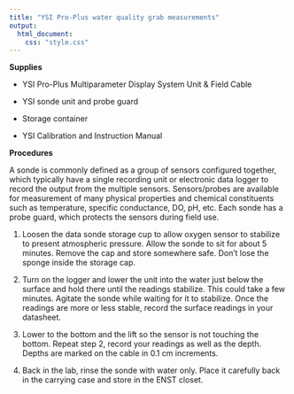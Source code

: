```yaml
---
title: "YSI Pro-Plus water quality grab measurements"
output: 
  html_document:
    css: "style.css"
---
```

**Supplies**

- YSI Pro-Plus Multiparameter Display System Unit & Field Cable

- YSI sonde unit and probe guard

- Storage container

- YSI Calibration and Instruction Manual

**Procedures**

A sonde is commonly defined as a group of sensors configured together, which typically have a single recording unit or electronic data logger to record the output from the multiple sensors. Sensors/probes are available for measurement of many physical properties and chemical constituents such as temperature, specific conductance, DO, pH, etc. Each sonde has a probe guard, which protects the sensors during field use.

1. Loosen the data sonde storage cup to allow oxygen sensor to stabilize to present atmospheric pressure.  Allow the sonde to sit for about 5 minutes. Remove the cap and store somewhere safe. Don’t lose the sponge inside the storage cap.

2. Turn on the logger and lower the unit into the water just below the surface and hold there until the readings stabilize. This could take a few minutes. Agitate the sonde while waiting for it to stabilize. Once the readings are more or less stable, record the surface readings in your datasheet.

3. Lower to the bottom and the lift so the sensor is not touching the bottom. Repeat step 2, record your readings as well as the depth. Depths are marked on the cable in 0.1 cm increments.

4. Back in the lab, rinse the sonde with water only. Place it carefully back in the carrying case and store in the ENST closet.

